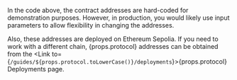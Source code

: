
In the code above, the contract addresses are hard-coded for demonstration purposes. However, in production, you would
likely use input parameters to allow flexibility in changing the addresses.

Also, these addresses are deployed on Ethereum Sepolia. If you need to work with a different chain, {props.protocol}
addresses can be obtained from the <Link to={`/guides/${props.protocol.toLowerCase()}/deployments`}>{props.protocol}
Deployments</Link> page.
